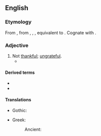 ==English==

===Etymology===
From {{inh|en|enm|unthankful}}, from {{inh|en|ang|unþancful}}, {{m|ang|unþancfull}}, {{m|ang|unġeþancfull|t=unthankful, ungrateful}}, equivalent to {{pre|en|un|thankful}}. Cognate with {{cog|goh|undankfol|t=unthankful, ungrateful}}.

===Adjective===
{{en-adj}}

# Not [[thankful]]; [[ungrateful]].
#* {{quote-book|en|year=1834|author={{w|Letitia Elizabeth Landon}}|title=Francesca Carrara|volume=1|page=170|text=Guido has made me fanciful. I am '''unthankful''' for the good which has really fallen to our share. Henriette is very, very kind—how glad I ought to be of such powerful protection!}}

====Derived terms====
* {{l|en|unthankfulness}}
* {{l|en|unthankfully}}

====Translations====
{{trans-top|not thankful}}
* Gothic: {{t|got|𐌻𐌰𐌿𐌽𐌰𐍅𐌰𐍂𐌲𐍃}}
{{trans-mid}}
* Greek:
*: Ancient: {{t|grc|ἀχάριστος}}
{{trans-bottom}}